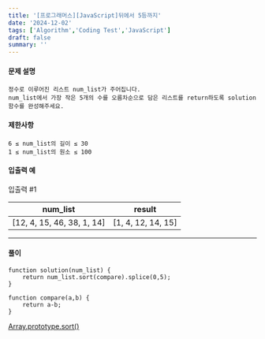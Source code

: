 ```yaml
---
title: '[프로그래머스][JavaScript]뒤에서 5등까지'
date: '2024-12-02'
tags: ['Algorithm','Coding Test','JavaScript']
draft: false
summary: ''
---
```

#### 문제 설명
    정수로 이루어진 리스트 num_list가 주어집니다. 
    num_list에서 가장 작은 5개의 수를 오름차순으로 담은 리스트를 return하도록 solution 함수를 완성해주세요.
#### 제한사항
````
6 ≤ num_list의 길이 ≤ 30
1 ≤ num_list의 원소 ≤ 100
````
#### 입출력 예
입출력 #1

|num_list	|result|
|----|-----|
|[12, 4, 15, 46, 38, 1, 14]	|[1, 4, 12, 14, 15]|

---
#### 풀이
````
function solution(num_list) {
    return num_list.sort(compare).splice(0,5);
}

function compare(a,b) {
    return a-b;
}
````
[Array.prototype.sort()](https://developer.mozilla.org/en-US/docs/Web/JavaScript/Reference/Global_Objects/Array/sort)